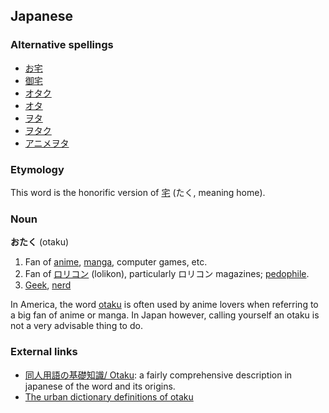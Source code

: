 ==Japanese==
===Alternative spellings===
*[[お宅]]
*[[御宅]]
*[[オタク]]
*[[オタ]]
*[[ヲタ]]
*[[ヲタク]]
*[[アニメヲタ]]

===Etymology===
This word is the honorific version of [[宅]] (たく, meaning home).

===Noun===
'''おたく''' (otaku)

# Fan of [[anime]], [[manga]], computer games, etc.
# Fan of [[ロリコン]] (lolikon), particularly ロリコン magazines; [[pedophile]].
# [[Geek]], [[nerd]]

In America, the word [[otaku]] is often used by anime lovers when referring to a big fan of anime or manga. In Japan however, calling yourself an otaku is not a very advisable thing to do.

===External links===
*[http://www.paradisearmy.com/PASOK6N.HTM 同人用語の基礎知識/ Otaku]: a fairly comprehensive description in japanese of the word and its origins.
*[http://www.urbandictionary.com/define.php?term=otaku The urban dictionary definitions of otaku]